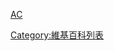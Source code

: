 {{Parent monthly clean up category|Cleanup-list}}

[[Category‎:维基百科条目清理|AC]]
[[Category:維基百科列表|Category:維基百科列表]]